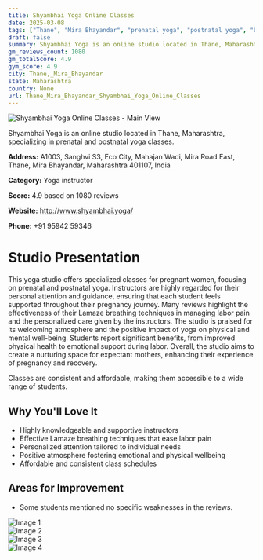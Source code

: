 ```yaml
---
title: Shyambhai Yoga Online Classes
date: 2025-03-08
tags: ["Thane", "Mira Bhayandar", "prenatal yoga", "postnatal yoga", "Lamaze", "atmosphere", "personalized attention", "Thane, Mira Bhayandar"]  
draft: false
summary: Shyambhai Yoga is an online studio located in Thane, Maharashtra, specializing in prenatal and postnatal yoga classes.
gm_reviews_count: 1080
gm_totalScore: 4.9
gym_score: 4.9
city: Thane,_Mira_Bhayandar
state: Maharashtra
country: None
url: Thane_Mira_Bhayandar_Shyambhai_Yoga_Online_Classes
---
```


<div className="aspect-[16/9] relative my-8">
  <img 
    src="https://lh5.googleusercontent.com/p/AF1QipOcn9pvEtHFJ7iigUSxdfBCOjBlcd5kYAJ7oSQY=w1920-h1080-k-no"
    alt="Shyambhai Yoga Online Classes - Main View"
    className="object-cover absolute inset-0 w-full h-full rounded-lg"
  />
</div>

Shyambhai Yoga is an online studio located in Thane, Maharashtra, specializing in prenatal and postnatal yoga classes.

**Address:** A1003, Sanghvi S3, Eco City, Mahajan Wadi, Mira Road East, Thane, Mira Bhayandar, Maharashtra 401107, India

**Category:** Yoga instructor

**Score:** 4.9 based on 1080 reviews

**Website:** http://www.shyambhai.yoga/

**Phone:** +91 95942 59346

# Studio Presentation

This yoga studio offers specialized classes for pregnant women, focusing on prenatal and postnatal yoga. Instructors are highly regarded for their personal attention and guidance, ensuring that each student feels supported throughout their pregnancy journey. Many reviews highlight the effectiveness of their Lamaze breathing techniques in managing labor pain and the personalized care given by the instructors. The studio is praised for its welcoming atmosphere and the positive impact of yoga on physical and mental well-being. Students report significant benefits, from improved physical health to emotional support during labor. Overall, the studio aims to create a nurturing space for expectant mothers, enhancing their experience of pregnancy and recovery.

Classes are consistent and affordable, making them accessible to a wide range of students.

## Why You'll Love It

- Highly knowledgeable and supportive instructors
- Effective Lamaze breathing techniques that ease labor pain
- Personalized attention tailored to individual needs
- Positive atmosphere fostering emotional and physical wellbeing
- Affordable and consistent class schedules

## Areas for Improvement

- Some students mentioned no specific weaknesses in the reviews.

<div className="grid grid-cols-1 xl:grid-cols-2 gap-4 my-8">
<div className="aspect-[4/3] relative"><img src="https://lh3.googleusercontent.com/p/AF1QipM3dUcT9viTmFVHY6Kv1a2zkxeeAzevANkebvmO=w1920-h1080-k-no" alt="Image 1" className="object-cover absolute inset-0 w-full h-full rounded-lg" /></div>
<div className="aspect-[4/3] relative"><img src="https://lh5.googleusercontent.com/p/AF1QipMJIzPOUieQUuRsnoxlWpNrMdJG-4Cs5hAlU3iX=w1920-h1080-k-no" alt="Image 2" className="object-cover absolute inset-0 w-full h-full rounded-lg" /></div>
<div className="aspect-[4/3] relative"><img src="https://lh5.googleusercontent.com/p/AF1QipM9LkC41xbX16Vwwwtlei6TuhcRLB2QSDsfKGbU=w1920-h1080-k-no" alt="Image 3" className="object-cover absolute inset-0 w-full h-full rounded-lg" /></div>
<div className="aspect-[4/3] relative"><img src="https://lh5.googleusercontent.com/p/AF1QipOMgbXHjCHZjIxiap3NJnpEFBDbAtdFuarxJ-iK=w1920-h1080-k-no" alt="Image 4" className="object-cover absolute inset-0 w-full h-full rounded-lg" /></div>
</div>